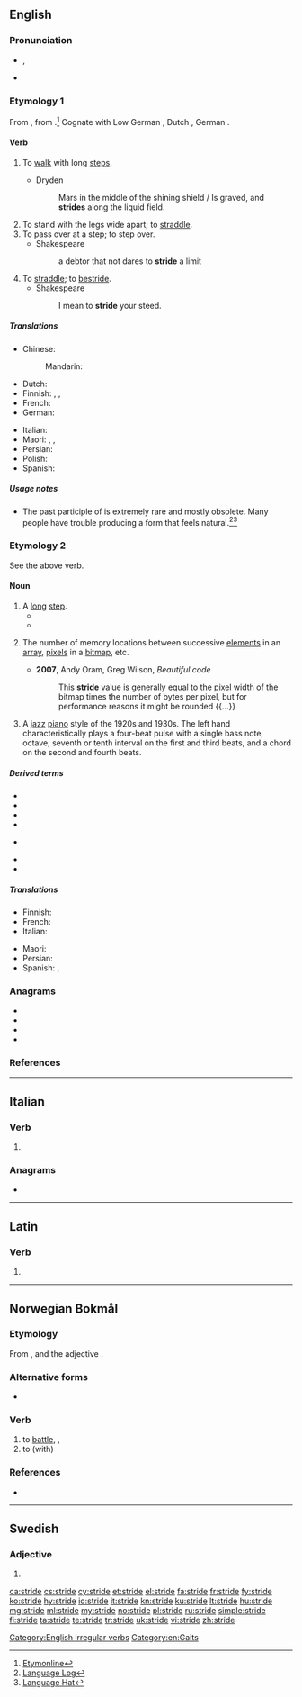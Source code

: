 {{also|stridé}}
==English==

===Pronunciation===
* {{enPR|strīd}}, {{IPA|/straɪd/|lang=en}}
* {{audio|en-us-stride.ogg|Audio (US)|lang=en}}

===Etymology 1===
From {{etyl|ang|en}} {{m|ang|stridan||to stride}}, from {{etyl|gem-pro|en}} {{m|gem-pro|*strīdaną}}.<ref>[http://www.etymonline.com/index.php?search=stride&searchmode=none Etymonline]</ref> Cognate with Low German {{m|nds|striden||to fight, to stride}}, Dutch {{m|nl|strijden||to fight}}, German {{m|de|streiten||to fight, to quarrel}}.

====Verb====
{{en-verb|strides|striding|strode|stridden|past_ptc2=strode|past_ptc3=strid}}

# {{lb|en|intransitive}} To [[walk]] with long [[step]]s.
#* Dryden
#*: Mars in the middle of the shining shield / Is graved, and '''strides''' along the liquid field.
# To stand with the legs wide apart; to [[straddle]].
# To pass over at a step; to step over.
#* Shakespeare
#*: a debtor that not dares to '''stride''' a limit
# To [[straddle]]; to [[bestride]].
#* Shakespeare
#*: I mean to '''stride''' your steed.

=====Translations=====
{{trans-top|to walk with long steps}}
* Chinese:
*: Mandarin: {{t+|cmn|跨|tr=kuà|sc=Hani}}
* Dutch: {{t+|nl|schrijden}}
* Finnish: {{qualifier|once, take one long step}} {{t+|fi|harpata}}, {{t+|fi|loikata}}, {{qualifier|continuously}} {{t+|fi|harppoa}}
* French: {{t-needed|fr}}
* German: {{t+|de|schreiten}}
{{trans-mid}}
* Italian: {{t+|it|scavalcare}}
* Maori: {{t|mi|whārona}}, {{t|mi|tōihi}}, {{t|mi|whārona}}
* Persian: {{t|fa|شلنگیدن|tr=šelengidan|sc=fa-Arab}}
* Polish: {{t+|pl|kroczyć}}
* Spanish: {{t|es|dar zancadas}}
{{trans-bottom}}

=====Usage notes=====
* The past participle of {{m|en||stride}} is extremely rare and mostly obsolete. Many people have trouble producing a form that feels natural.<ref>[http://languagelog.ldc.upenn.edu/nll?p=737 Language Log]</ref><ref>[http://www.languagehat.com/archives/003282.php Language Hat]</ref>

===Etymology 2===
See the above verb.

====Noun====
{{en-noun}}

# A [[long]] [[step]].
#* {{quote-book|year=1907|author=[[w:Harold Edward Bindloss|Harold Bindloss]]
|title=The Dust of Conflict
|chapter=7|url=http://openlibrary.org/works/OL4429277W
|passage=Still, a dozen men with rifles, and cartridges to match, stayed behind when they filed through a white aldea lying silent amid the cane, and the Sin Verguenza swung into slightly quicker '''stride'''.}}
#* {{quote-journal
|date=November 10, 2011
|author=Jeremy Wilson
|title=England Under 21 5 Iceland Under 21 0: match report
|work=Telegraph
|url=http://www.telegraph.co.uk/sport/football/teams/england/8882713/England-Under-21-5-Iceland-Under-21-0-match-report.html
|page=
|passage=An utterly emphatic 5-0 victory was ultimately capped by two wonder strikes in the last two minutes from Aston Villa midfielder Gary Gardner. Before that, England had utterly dominated to take another purposeful '''stride''' towards the 2013 European Championship in Israel. They have already established a five-point buffer at the top of Group Eight.}}
# {{lb|en|computing}} The number of memory locations between successive [[element]]s in an [[array]], [[pixel]]s in a [[bitmap]], etc.
#* '''2007''', Andy Oram, Greg Wilson, ''Beautiful code''
#*: This '''stride''' value is generally equal to the pixel width of the bitmap times the number of bytes per pixel, but for performance reasons it might be rounded {{...}}
# {{lb|en|music genre}} A [[jazz]] [[piano]] style of the 1920s and 1930s. The left hand characteristically plays a four-beat pulse with a single bass note, octave, seventh or tenth interval on the first and third beats, and a chord on the second and fourth beats.

=====Derived terms=====
* {{l|en|bestride}}
* {{l|en|break stride}}
* {{l|en|get into one's stride}}
* {{l|en|strided}}
* {{l|en|strides}} {{qualifier|Australian|plural only}}
* {{l|en|take something in one’s stride}}
* {{l|en|take something in stride}}

=====Translations=====
{{trans-top|long step}}
* Finnish: {{t|fi|harppaus}}
* French: {{t+|fr|enjambée|f}}
* Italian: {{t+|it|falcata|f}}
{{trans-mid}}
* Maori: {{t|mi|whāronatanga}}
* Persian: {{t+|fa|شلنگ|tr=šeleng|sc=fa-Arab}}
* Spanish: {{t+|es|zancada|f}}, {{t|es|paso largo|m}}
{{trans-bottom}}

===Anagrams===
* {{l|en|direst}}
* {{l|en|driest}}
* {{l|en|drites}}
* {{l|en|ridest}}

===References===
<references />

[[Category:English irregular verbs]]
[[Category:en:Gaits]]

----

==Italian==

===Verb===
{{head|it|verb form}}

# {{inflection of|stridere||3|s|pres|indc|lang=it}}

===Anagrams===
* {{l|it|destri}}

----

==Latin==

===Verb===
{{la-verb-form|strīde}}

# {{inflection of|strīdō||2|s|pres|actv|impr|lang=la}}

----

==Norwegian Bokmål==

===Etymology===
From {{etyl|non|nb}} {{m|non|stríða}}, and the adjective {{m|nb|stri}}.

===Alternative forms===
* {{l|nb|stri}}

===Verb===
{{head|nb|verb|imperative|strid|present tense|strider|passive|strides|simple past|stred|or|strei|or|stridde|past participle|stridd|present participle|stridende}}

# to [[battle]], {{l|en|fight}}, {{l|en|struggle}}
# to {{l|en|conflict}} (with)

===References===
* {{R:The Bokmål Dictionary}}

----

==Swedish==

===Adjective===
{{head|sv|adjective form}}

# {{sv-adj-form-abs-def-m|strid}}

[[ca:stride]]
[[cs:stride]]
[[cy:stride]]
[[et:stride]]
[[el:stride]]
[[fa:stride]]
[[fr:stride]]
[[fy:stride]]
[[ko:stride]]
[[hy:stride]]
[[io:stride]]
[[it:stride]]
[[kn:stride]]
[[ku:stride]]
[[lt:stride]]
[[hu:stride]]
[[mg:stride]]
[[ml:stride]]
[[my:stride]]
[[no:stride]]
[[pl:stride]]
[[ru:stride]]
[[simple:stride]]
[[fi:stride]]
[[ta:stride]]
[[te:stride]]
[[tr:stride]]
[[uk:stride]]
[[vi:stride]]
[[zh:stride]]